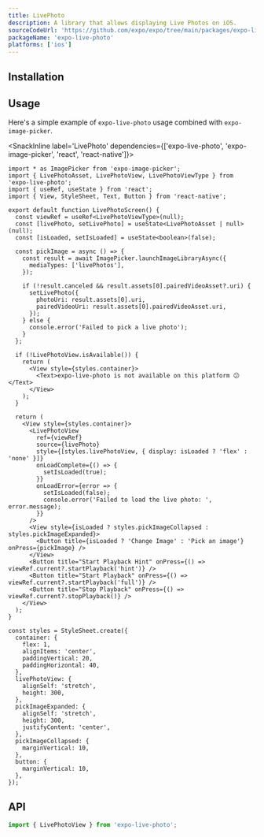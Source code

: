 ```yaml
---
title: LivePhoto
description: A library that allows displaying Live Photos on iOS.
sourceCodeUrl: 'https://github.com/expo/expo/tree/main/packages/expo-live-photo'
packageName: 'expo-live-photo'
platforms: ['ios']
---
```



## Installation

<APIInstallSection />

## Usage

Here's a simple example of `expo-live-photo` usage combined with `expo-image-picker`.

<SnackInline label='LivePhoto' dependencies={['expo-live-photo', 'expo-image-picker', 'react', 'react-native']}>

```tsx
import * as ImagePicker from 'expo-image-picker';
import { LivePhotoAsset, LivePhotoView, LivePhotoViewType } from 'expo-live-photo';
import { useRef, useState } from 'react';
import { View, StyleSheet, Text, Button } from 'react-native';

export default function LivePhotoScreen() {
  const viewRef = useRef<LivePhotoViewType>(null);
  const [livePhoto, setLivePhoto] = useState<LivePhotoAsset | null>(null);
  const [isLoaded, setIsLoaded] = useState<boolean>(false);

  const pickImage = async () => {
    const result = await ImagePicker.launchImageLibraryAsync({
      mediaTypes: ['livePhotos'],
    });

    if (!result.canceled && result.assets[0].pairedVideoAsset?.uri) {
      setLivePhoto({
        photoUri: result.assets[0].uri,
        pairedVideoUri: result.assets[0].pairedVideoAsset.uri,
      });
    } else {
      console.error('Failed to pick a live photo');
    }
  };

  if (!LivePhotoView.isAvailable()) {
    return (
      <View style={styles.container}>
        <Text>expo-live-photo is not available on this platform 😕</Text>
      </View>
    );
  }

  return (
    <View style={styles.container}>
      <LivePhotoView
        ref={viewRef}
        source={livePhoto}
        style={[styles.livePhotoView, { display: isLoaded ? 'flex' : 'none' }]}
        onLoadComplete={() => {
          setIsLoaded(true);
        }}
        onLoadError={error => {
          setIsLoaded(false);
          console.error('Failed to load the live photo: ', error.message);
        }}
      />
      <View style={isLoaded ? styles.pickImageCollapsed : styles.pickImageExpanded}>
        <Button title={isLoaded ? 'Change Image' : 'Pick an image'} onPress={pickImage} />
      </View>
      <Button title="Start Playback Hint" onPress={() => viewRef.current?.startPlayback('hint')} />
      <Button title="Start Playback" onPress={() => viewRef.current?.startPlayback('full')} />
      <Button title="Stop Playback" onPress={() => viewRef.current?.stopPlayback()} />
    </View>
  );
}

const styles = StyleSheet.create({
  container: {
    flex: 1,
    alignItems: 'center',
    paddingVertical: 20,
    paddingHorizontal: 40,
  },
  livePhotoView: {
    alignSelf: 'stretch',
    height: 300,
  },
  pickImageExpanded: {
    alignSelf: 'stretch',
    height: 300,
    justifyContent: 'center',
  },
  pickImageCollapsed: {
    marginVertical: 10,
  },
  button: {
    marginVertical: 10,
  },
});
```

</SnackInline>

## API

```js
import { LivePhotoView } from 'expo-live-photo';
```

<APISection packageName="expo-live-photo" apiName="LivePhoto" />
